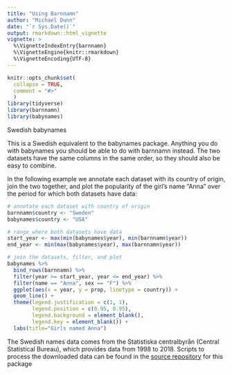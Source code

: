 ```yaml
---
title: "Using Barnnamn"
author: "Michael Dunn"
date: "`r Sys.Date()`"
output: rmarkdown::html_vignette
vignette: >
  %\VignetteIndexEntry{barnnamn}
  %\VignetteEngine{knitr::rmarkdown}
  %\VignetteEncoding{UTF-8}
---
```


```r
knitr::opts_chunk$set(
  collapse = TRUE,
  comment = "#>"
  )
library(tidyverse)
library(barnnamn)
library(babynames)
```

Swedish babynames

This is a Swedish equivalent to the babynames package. Anything you do with babynames you should be able to do with barnnamn instead. The two datasets have the same columns in the same order, so they should also be easy to combine.

In the following example we annotate each dataset with its country of origin, join the two together, and plot the popularity of the girl's name "Anna" over the period for which both datasets have data:

```R
# annotate each dataset with country of origin
barnnamn$country <- "Sweden"
babynames$country <- "USA"

# range where both datasets have data
start_year <- max(min(babynames$year), min(barnnamn$year))
end_year <- min(max(babynames$year), max(barnnamn$year))

# join the datasets, filter, and plot
babynames %>% 
  bind_rows(barnnamn) %>% 
  filter(year >= start_year, year <= end_year) %>%
  filter(name == "Anna", sex == "F") %>%
  ggplot(aes(x = year, y = prop, linetype = country)) + 
  geom_line() +
  theme(legend.justification = c(1, 1), 
        legend.position = c(0.95, 0.95),  
        legend.background = element_blank(),
        legend.key = element_blank()) +
  labs(title="Girls named Anna")

```

The Swedish names data comes from the Statistiska centralbyrån (Central Statistical Bureau), which provides data from 1998 to 2018. Scripts to process the downloaded data can be found in the [source repository](https://github.com/evoling/barnnamn/) for this package 

